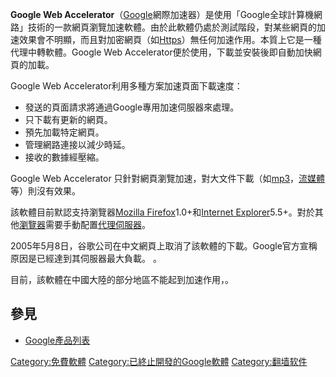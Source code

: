 {{Refimprove |time=2008-10-09T22:37:58+00:00 }}
{{NoteTA|G1=IT}}
'''Google Web Accelerator'''（[[Google|Google]]網際加速器）是使用「Google全球計算機網路」技術的一款網頁瀏覽加速軟體。由於此軟體仍處於測試階段，對某些網頁的加速效果會不明顯，而且對加密網頁（如[[Https|Https]]）無任何加速作用。本質上它是一種代理中轉軟體。Google Web Accelerator便於使用，下載並安裝後即自動加快網頁的加載。

Google Web Accelerator利用多種方案加速頁面下載速度：
*發送的頁面請求將通過Google專用加速伺服器來處理。
*只下載有更新的網頁。
*預先加載特定網頁。
*管理網路連接以減少時延。
*接收的數據經壓縮。

Google Web Accelerator 只針對網頁瀏覽加速，對大文件下載（如[[mp3|mp3]]，[[流媒體|流媒體]]等）則沒有效果。

該軟體目前默認支持瀏覽器[[Mozilla_Firefox|Mozilla Firefox]]1.0+和[[Internet_Explorer|Internet Explorer]]5.5+。對於其他[[瀏覽器|瀏覽器]]需要手動配置[[代理伺服器|代理伺服器]]。

2005年5月8日，谷歌公司在中文網頁上取消了該軟體的下載。Google官方宣稱原因是已經達到其伺服器最大負載。{{Fact|但有人推測可能另有原因，例如因它類似[[翻墙|翻墙]]軟體的性質而不受中國政府歡迎|time=2008-10-09T22:37:58+00:00}}<!-- 本模板調用由 {{subst:Fact/auto|但有人推測可能另有原因，例如因它類似破網軟體的性質而不受中國政府歡迎}} 自動產生 -->。

目前，該軟體在中國大陸的部分地區不能起到加速作用，{{Fact|估計是受到了[[中华人民共和国网络审查|網路封鎖]]|time=2008-10-09T22:37:58+00:00}}。

== 參見 ==
* [[Google產品列表|Google產品列表]]
{{Google公司}}

[[Category:免費軟體|Category:免費軟體]]
[[Category:已終止開發的Google軟體|Category:已終止開發的Google軟體]]
[[Category:翻墙软件|Category:翻墙软件]]